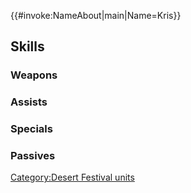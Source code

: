 {{#invoke:NameAbout|main|Name=Kris}}{{HeroPage Tabs}}
{{Hero Infobox
|Name=Kris
|Title=Ardent Firebrand
|WeaponType=Green Axe
|MoveType=Cavalry
|Origin=Fire Emblem: New Mystery of the Emblem
|Gender=Male
|actorEN=Phillip Reich
|actorJP=日野聡
|artist=みく郎
|additionDate=January 18, 2021
|releaseDate=January 18, 2021
|Person=Kris M
|cv1=1
|cv2=100200
|TagID=砂漠クリス男
|InternalID=620
|Properties=limited,tempest,specDisplay
|description=Knight of Altea who advanced to become the leader of the 7th Platoon. Currently deployed on a mission. Appears in Fire Emblem: New Mystery of the Emblem.
}}
{{Stats Page
|Lv1HP=19|Lv1ATK=9|Lv1SPD=9|Lv1DEF=7|Lv1RES=5
|GRHP=50|GRATK=65|GRSPD=65|GRDEF=55|GRRES=40
}}
==Skills==
===Weapons===
{{Weapons Table
|weapon1=Iron Axe
|weapon1Default=1
|weapon1Unlock=1
|weapon2=Steel Axe
|weapon2Default=2
|weapon2Unlock=2
|weapon3=Plegian Axe
|weapon3Default=3
|weapon3Unlock=3
|weapon4=Plegian Axe+
|weapon4Default=5
|weapon4Unlock=5
}}
===Assists===
{{Assists Table}}
===Specials===
{{Specials Table
|special1=Dragon Gaze
|special1Default=4
|special1Unlock=3
|special2=Draconic Aura
|special2Unlock=4
}}
===Passives===
{{Passives Table
|passiveA1=Defense +1
|passiveA2=Spd/Def 1
|passiveA3=Spd/Def 2
|passiveA1Unlock=3
|passiveA2Unlock=4
|passiveA3Unlock=5
|passiveB1=Chill Atk 1
|passiveB2=Chill Atk 2
|passiveB3=Chill Atk 3
|passiveB1Unlock=1
|passiveB2Unlock=2
|passiveB3Unlock=4
}}
{{Heroes Navbox}}
[[Category:Desert Festival units]]